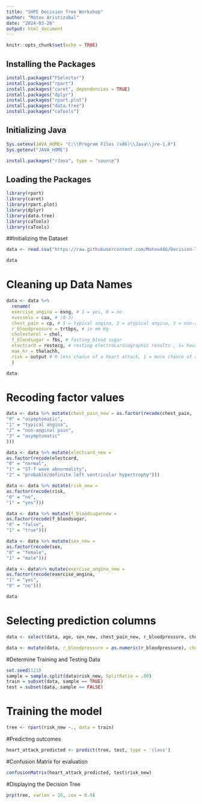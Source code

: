---
title: "SHPE Decision Tree Workshop"
author: "Mateo Aristizabal"
date: "2024-03-26"
output: html_document
---

```{r setup, include=FALSE}
knitr::opts_chunk$set(echo = TRUE)
```

## Installing the Packages

```{r include=FALSE}
install.packages("FSelector")
install.packages("rpart")
install.packages("caret", dependencies = TRUE)
install.packages("dplyr")
install.packages("rpart.plot")
install.packages("data.tree")
install.packages("caTools")

```

## Initializing Java
```{r}
Sys.setenv(JAVA_HOME= "C:\\Program Files (x86)\\Java\\jre-1.8")
Sys.getenv("JAVA_HOME")

install.packages("rJava", type = "source")

```

## Loading the Packages

```{r}
library(rpart)
library(caret)
library(rpart.plot)
library(dplyr)
library(data.tree)
library(caTools)
library(caTools)

```

##Initializing the Dataset
```{r}
data <- read.csv("https://raw.githubusercontent.com/Mateo486/Decision-Trees-Workshop/main/heart[1].csv")

data
```

# Cleaning up Data Names
```{r}
data <- data %>%
  rename(
  exercise_angina = exng, # 1 = yes, 0 = no
  nvessels = caa, # (0-3)
  chest_pain = cp, # 1 = typical angina, 2 = atypical angina, 3 = non-anginal pain, 4 = asymptomatic
  r_bloodpressure = trtbps, # in mm Hg
  cholesterol = chol, 
  f_bloodsugar = fbs, # fasting blood sugar
  electcard = restecg, # resting electrocardiographic results , 1= having ST-T wave abnormality, 2= showing probable or definite left ventricular hypertrophy by Estes' criteria
  max_hr = thalachh,
  risk = output # 0 less chance of a heart attack, 1 = more chance of a heart attack
  )

data
```

# Recoding factor values
```{r}
data <- data %>% mutate(chest_pain_new = as.factor(recode(chest_pain,
"0" = "asymptomatic",
"1" = "typical angina",
"2" = "non-anginal pain",
"3" = "asymptomatic"
)))

data <- data %>% mutate(electcard_new =
as.factor(recode(electcard,
"0" = "normal",
"1" = "ST-T wave abnormality",
"2" = "probable/definite left ventricular hypertrophy")))

data <- data %>% mutate(risk_new =
as.factor(recode(risk,
"0" = "no",
"1" = "yes")))

data <- data %>% mutate(f_bloodsugarnew =
as.factor(recode(f_bloodsugar,
"0" = "false",
"1" = "true")))

data <- data %>% mutate(sex_new =
as.factor(recode(sex,
"0" = "female",
"1" = "male")))

data <- data%>% mutate(exercise_angina_new =
as.factor(recode(exercise_angina,
"1" = "yes",
"0" = "no")))

data
```

# Selecting prediction columns
```{r}
data <- select(data, age, sex_new, chest_pain_new, r_bloodpressure, cholesterol, f_bloodsugarnew, electcard_new, max_hr, exercise_angina_new, nvessels, risk_new)

data <- mutate(data, r_bloodpressure = as.numeric(r_bloodpressure), cholesterol = as.numeric(cholesterol), max_hr= as.numeric(max_hr), nvessels = as.numeric(nvessels))
```

#Determine Training and Testing Data
```{r}
set.seed(123)
sample = sample.split(data$risk_new, SplitRatio = .80)
train = subset(data, sample == TRUE)
test = subset(data, sample == FALSE)
```

# Training the model
```{r}
tree <- rpart(risk_new ~., data = train)
```

#Predicting outcomes
```{r}
heart_attack_predicted <- predict(tree, test, type = 'class')
```

#Confusion Matrix for evaluation
```{r}
confusionMatrix(heart_attack_predicted, test$risk_new)
```

#Displaying the Decision Tree
```{r}
prp(tree, varlen = 20, cex = 0.9)
```

